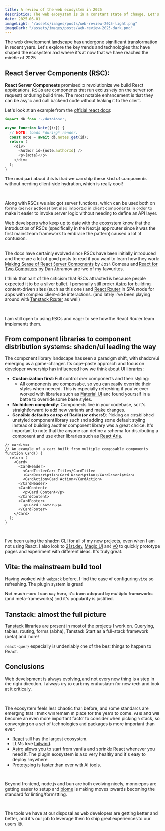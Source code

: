 ```yaml
---
title: A review of the web ecosystem in 2025
description: The web ecosystem is in a constant state of change. Let's chat about React Server Components, shadcn/ui, vite and more.
date: 2025-06-01
imageLight: "/assets/images/posts/web-review-2025-light.png"
imageDark: "/assets/images/posts/web-review-2025-dark.png"
---
```


The web development landscape has undergone significant transformation in recent years. Let's explore the key trends and technologies that have shaped the ecosystem and where it's at now that we have reached the middle of 2025.

## React Server Components (RSC): 

**React Server Components** promised to revolutionize we build React applications. RSCs are components that run exclusively on the server (on request) or during build time. The most notable enhancement is that they can be async and call backend code without leaking it to the client.


Let's look at an example from the <a href="https://react.dev/reference/rsc/server-components" target="_blank">
official react docs</a>:

```typescript
import db from './database';

async function Note({id}) {
  // NOTE: loads *during* render.
  const note = await db.notes.get(id);
  return (
    <div>
      <Author id={note.authorId} />
      <p>{note}</p>
    </div>
  );
}
```

The neat part about this is that we can ship these kind of components without needing client-side hydration, which is really cool!

<br/>

Along with RSCs we also got server functions, which can be used both on forms (server actions) but also imported in client components in order to make it easier to invoke server logic without needing to define an API layer.

Web developers who keep up to date with the ecosystem know that the introduction of RSCs (specifically in the Next.js app router since it was the first mainstream framework to embrace the pattern) caused a lot of confusion. 

<br/>
The docs have certainly evolved since RSCs have been initially introduced and there are a lot of good posts to read if you want to learn how they work:<a href="https://www.joshwcomeau.com/react/server-components/" target="_blank">
Making Sense of React Server Components</a> by Josh Comeau and <a href="https://overreacted.io/react-for-two-computers/" target="_blank">
React for Two Computers</a> by Dan Abramov are two of my favourites. 

<br />

I think that part of the criticism that RSCs attracted is because people expected it to be a silver bullet. I personally still prefer <a href="https://astro.build/" target="_blank">
Astro</a> for building content-driven sites (such as this one!) and <a href="https://reactrouter.com/" target="_blank">
React Router</a> in SPA mode for apps with complex client-side interactions. (and lately I've been playing around with <a href="https://tanstack.com/router/latest" target="_blank">
Tanstack Router</a> as well)

<br />

I am still open to using RSCs and eager to see how the React Router team implements them.

## From component libraries to component distribution systems: shadcn/ui leading the way

The component library landscape has seen a paradigm shift, with shadcn/ui emerging as a game-changer. Its copy-paste approach and focus on developer ownership has influenced how we think about UI libraries:

- **Customization first**: Full control over components and their styling:
  - All components are composable, so you can easily override their styles when needed. This is especially refreshing if you've ever worked with libraries such as <a href="https://mui.com/material-ui/" target="_blank">Material UI</a> and found yourself in a battle to override some base styles.
- **No hidden complexity**: Components live in your codebase, so it's straightforward to add new variants and make changes.
- **Sensible defaults on top of Radix (or others!)**: Picking an established unstyled component library such and adding some default styling instead of building another component library was a great choice. It's important to note that the anyone can define a schema for distributing a component and use other libraries such as <a href="https://react-spectrum.adobe.com/react-aria/index.html"  target="_blank">React Aria</a>.

```tsx 
// card.tsx
// An example of a card built from multiple composable components
function Card() {
  return (
    <Card>
      <CardHeader>
        <CardTitle>Card Title</CardTitle>
        <CardDescription>Card Description</CardDescription>
        <CardAction>Card Action</CardAction>
      </CardHeader>
      <CardContent>
        <p>Card Content</p>
      </CardContent>
      <CardFooter>
        <p>Card Footer</p>
      </CardFooter>
    </Card>
  );
}
```

<br />

I've been using the shadcn CLI for all of my new projects, even when I am not using React. I also look to <a href="https://21st.dev/?tab=home"  target="_blank">21st.dev</a>, <a href="https://magicui.design/"  target="_blank">Magic UI</a> and <a href="https://v0.dev/"  target="_blank">v0</a> to quickly prototype pages and experiment with different ideas. It's truly great.

## Vite: the mainstream build tool

Having worked with `webpack` before, I find the ease of configuring `vite` so refreshing. The plugin system is great!

Not much more I can say here, it's been adopted by multiple frameworks (and meta-frameworks) and it's popularity is justified.

## Tanstack: almost the full picture

<a href="https://tanstack.com/" target="_blank">Tanstack</a> libraries are present in most of the projects I work on. Querying, tables, routing, forms (alpha), Tanstack Start as a full-stack framework (beta) and more!

`react-query` especially is undeniably one of the best things to happen to React. 

## Conclusions

Web development is always evolving, and not every new thing is a step in the right direction. I always try to curb my enthusiasm for new tech and look at it critically.

<br />

The ecosystem feels less chaotic than before, and some standards are emerging that I think will remain in place for the years to come. AI is and will become an even more important factor to consider when picking a stack, so converging on a set of technologies and packages is more important than ever: 
- <a href="https://justfuckingusereact.com/" target="_blank">React</a> still has the largest ecosystem.
- LLMs love <a href="https://tailwindcss.com/" target="_blank">tailwind</a>.
- <a href="https://astro.build/" target="_blank">Astro</a> allows you to start from vanilla and sprinkle React whenever you need it. The plugin ecosystem is also very healthy and it's easy to deploy anywhere.
- Prototyping is faster than ever with AI tools.

<br />

Beyond frontend, node.js and bun are both evolving nicely, monorepos are getting easier to setup and <a href="https://biomejs.dev/" target="_blank">biome</a> is making moves towards becoming the standard for linting/formatting.

<br />

The tools we have at our disposal as web developers are getting better and better, and it's our job to leverage them to ship great experiences to our users 😉. 

